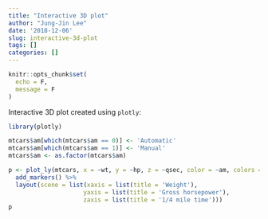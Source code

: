 ```yaml
---
title: "Interactive 3D plot"
author: "Jung-Jin Lee"
date: '2018-12-06'
slug: interactive-3d-plot
tags: []
categories: []
---
```


```r
knitr::opts_chunk$set(
  echo = F,
  message = F
)
```

Interactive 3D plot created using `plotly`:

```r
library(plotly)

mtcars$am[which(mtcars$am == 0)] <- 'Automatic'
mtcars$am[which(mtcars$am == 1)] <- 'Manual'
mtcars$am <- as.factor(mtcars$am)

p <- plot_ly(mtcars, x = ~wt, y = ~hp, z = ~qsec, color = ~am, colors = c('#BF382A', '#0C4B8E')) %>%
  add_markers() %>%
  layout(scene = list(xaxis = list(title = 'Weight'),
                     yaxis = list(title = 'Gross horsepower'),
                     zaxis = list(title = '1/4 mile time')))
p
```
